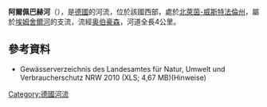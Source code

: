 {{Expand language|1=de|time=2020-07-07T19:44:07+00:00}}
{{Coord|50|57|37.33|N|7|31|57.91|E|display=title}}

'''阿爾佩巴赫河'''（{{lang-de|Alpebach}}），是[[德國|德國]]的河流，位於該國西部，處於[[北萊茵-威斯特法倫州|北萊茵-威斯特法倫州]]，屬於[[埃姆舍爾河|埃姆舍爾河]]的支流，流經[[奥伯豪森|奥伯豪森]]，河道全長4公里。

==參考資料==
* Gewässerverzeichnis des Landesamtes für Natur, Umwelt und Verbraucherschutz NRW 2010 (XLS; 4,67 MB)(Hinweise)

{{Germany-geo-stub}}
[[Category:德國河流|Category:德國河流]]